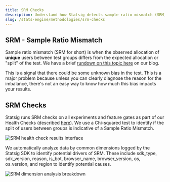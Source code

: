 ```yaml
---
title: SRM Checks
description: Understand how Statsig detects sample ratio mismatch (SRM) and how to debug skewed traffic splits.
slug: /stats-engine/methodologies/srm-checks
---
```


## SRM - Sample Ratio Mismatch

Sample ratio mismatch (SRM for short) is when the observed allocation of __unique__ users between test groups differs from the expected allocation or "split" of the test. We have a brief [rundown on this topic here](https://www.statsig.com/blog/sample-ratio-mismatch) on our blog.

This is a signal that there could be some unknown bias in the test. This is a major problem because unless you can clearly diagnose the reason for the imbalance, there's not an easy way to know how much this bias impacts your results.

## SRM Checks

Statsig runs SRM checks on all experiments and feature gates as part of our Health Checks (described [here](/experiments-plus/monitor)). We use a Chi-squared test to identify if the split of users between groups is indicative of a Sample Ratio Mismatch.

![SRM health check results interface](/images/experiments/srm-checks-health.png)

We automatically analyze data by common dimensions logged by the Statsig SDK to identify potential drivers of SRM. These include sdk_type, sdk_version, reason, is_bot, browser_name, browser_version, os, os_version, and region to identify potential causes.

![SRM dimension analysis breakdown](/images/experiments/srm-checks-dimensions.png)
